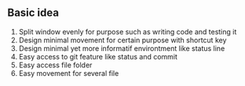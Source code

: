 ## Basic idea

1. Split window evenly for purpose such as writing code and testing it 
2. Design minimal movement for certain purpose with shortcut key
3. Design minimal yet more informatif environtment like status line
4. Easy access to git feature like status and commit
5. Easy access file folder
6. Easy movement for several file
